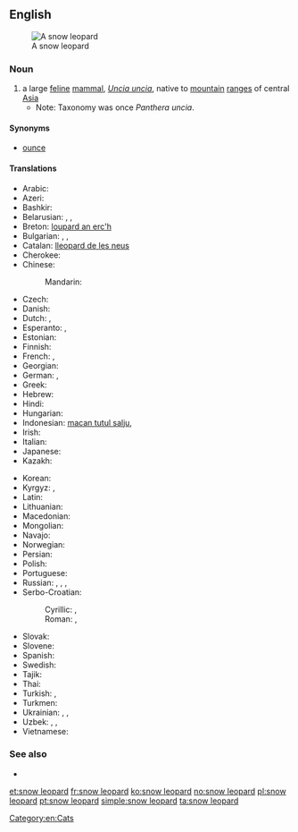 ==English==
[[Image:Lightmatter snowleopard.jpg|thumb|A snow leopard]]

===Noun===
{{en-noun|sg=[[snow]] [[leopard]]}}

# a large [[feline]] [[mammal]], ''[[Uncia uncia]]'', native to [[mountain]] [[range]]s of central [[Asia]]
#* Note: Taxonomy was once ''Panthera uncia''.

====Synonyms====
* [[ounce]]

====Translations====
{{trans-top|a large feline mammal, Uncia uncia}}
* Arabic: {{t|ar|نمر الثلوج|m|tr=nimr al-ṯalūj|sc=Arab}}
* Azeri: {{t|az|qar bəbiri}}
* Bashkir: {{tø|ba|барыс|tr=barıs|sc=Cyrl}}
* Belarusian: {{t|be|барс|m|tr=bars|sc=Cyrl}}, {{t|be|снежны барс|m|tr=snéžny bars|sc=Cyrl}}, {{t|be|снежны леапард|m|tr=snéžny leapárd|sc=Cyrl}}
* Breton: [[loupard an erc'h]]
* Bulgarian: {{t|bg|барс|m|tr=bars|sc=Cyrl}}, {{t|bg|снежен барс|m|tr=snéžen bars|sc=Cyrl}}, {{t|bg|снежен леопард|m|tr=snéžen leopárd|sc=Cyrl}}
* Catalan: [[lleopard de les neus]] {{m}}
* Cherokee: {{t|chr|ᎤᎾᏥ ᏢᏓᏥ|tr=unatsi tlvdatsi|sc=Cher}}
* Chinese:
*: Mandarin: {{t+|cmn|雪豹|tr=xuěbào|sc=Hani}}
* Czech: {{t|cs|irbis|m}}
* Danish: {{t|da|sneleopard}}
* Dutch: {{t|nl|sneeuwpanter|m}}, {{t|nl|sneeuwluipaard|{m}}
* Esperanto: {{t|eo|uncio|xs=Esperanto}}, {{t|eo|neĝleopardo|xs=Esperanto}}
* Estonian: {{t|et|lumeleopard}}
* Finnish: {{t-|fi|lumileopardi}}
* French: {{t+|fr|léopard des neiges|m}}, {{t+|fr|once|f}}
* Georgian: {{t|ka|ირბისი|tr=irbisi}}
* German: {{t|de|Schneeleopard|m}}, {{t|de|Irbis|m}}
* Greek: {{t|el|ίρβις|f|tr=írvis}}
* Hebrew: {{t|he|נמר שלג מצוי|m}}
* Hindi: {{t|hi|हिम तेन्दुआ|tr=him tēndu'ā|sc=Deva}}
* Hungarian: {{t|hu|hópárduc}}
* Indonesian: [[macan tutul salju]], {{t|id|macan tutul salju}}
* Irish: {{t|ga|liopard sneachta|m}}
* Italian: {{t|it|leopardo delle nevi|m}}
* Japanese: {{t-|ja|ユキヒョウ|tr=yukihyō}}
* Kazakh: {{t|kk|барыс|tr=barıs|sc=Cyrl}}
{{trans-mid}}
* Korean: {{t|ko|설표|tr=seolpyo|sc=Kore}}
* Kyrgyz: {{t|ky|барс|tr=bars|sc=Cyrl}}, {{t|ky|илбирс|tr=ilbirs|sc=Cyrl}}
* Latin: {{t-|la|uncia|f}}
* Lithuanian: {{t|lt|irbis|m}}
* Macedonian: {{t|mk|снежен леопард|m|tr=snéžen leopárd|sc=Cyrl}}
* Mongolian: {{t|mn|ирвэс|tr=irves|sc=Cyrl}}
* Navajo: {{tø|nv|náshdóíłgaii łikizhígíí}}
* Norwegian: {{t+|no|snøleopard}}
* Persian: {{t|fa|پلنگ برفی|tr=palang-e barfi|sc=fa-Arab}}
* Polish: {{t|pl|pantera śnieżna|f}}
* Portuguese: {{t+|pt|leopardo-das-neves|m}}
* Russian: {{t+|ru|ирбис|m|tr=írbis}}, {{t|ru|снежный барс|m|tr=snéžnyj bars|sc=Cyrl}}, {{t|ru|снежный леопард|m|tr=snéžnyj leopárd|sc=Cyrl}}, {{t|ru|барс|m|tr=bars|sc=Cyrl}}
* Serbo-Croatian:
*: Cyrillic: {{t|sh|снежни леопард|m}}, {{t|sh|сњежни леопард|m}}
*: Roman: {{t|sh|snežni leopard|m}}, {{t|sh|snježni leopard|m}}
* Slovak: {{t|sk|leopard snežný|m}}
* Slovene: {{t|sl|snežni leopard|m}}
* Spanish: {{t|es|leopardo de las nieves|m}}
* Swedish: {{t|sv|snöleopard|c}}
* Tajik: {{t|tg|паланги барфӣ|tr=palangi barfī|sc=Cyrl}}
* Thai: {{t|th|เสือดาวหิมะ|tr=sĕua daao hìmá|sc=Thai}}
* Turkish: {{t|tr|kar leoparı}}, {{t|tr|kar parsı}}
* Turkmen: {{t|tk|bars}}
* Ukrainian: {{t+|uk|барс|m|tr=bars|sc=Cyrl}}, {{t|uk|сніжний барс|m|tr=snížnyj bars|sc=Cyrl}}, {{t|uk|сніжний леопард|m|tr=snížnyj leopárd|sc=Cyrl}}
* Uzbek: {{t|uz|bars}}, {{t|uz|ilvirs}}, {{t|uz|qoplon}}
* Vietnamese: {{t|vi|báo tuyết}}
{{trans-bottom}}

===See also===
* {{pedialite}}

[[Category:en:Cats]]

[[et:snow leopard]]
[[fr:snow leopard]]
[[ko:snow leopard]]
[[no:snow leopard]]
[[pl:snow leopard]]
[[pt:snow leopard]]
[[simple:snow leopard]]
[[ta:snow leopard]]